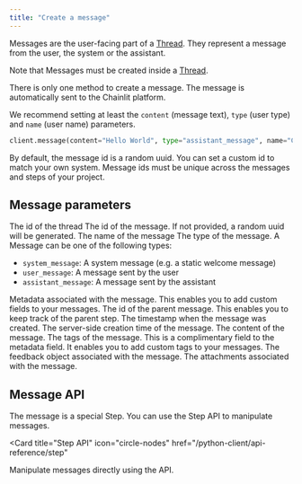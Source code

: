 ```yaml
---
title: "Create a message"
---
```


Messages are the user-facing part of a [Thread](/concepts/thread). They represent a message from the user, the system or the assistant.

Note that Messages must be created inside a [Thread](/usage/create-a-thread).

There is only one method to create a message. The message is automatically sent to the Chainlit platform.

We recommend setting at least the `content` (message text), `type` (user type) and `name` (user name) parameters.

```python
client.message(content="Hello World", type="assistant_message", name="Chatbot")
```

By default, the message id is a random uuid. You can set a custom id to match your own system. Message ids must be unique across the messages and steps of your project.

## Message parameters

<ParamField path="thread_id" type="string" required>
  The id of the thread
</ParamField>

<ParamField path="id" type="string">
  The id of the message. If not provided, a random uuid will be generated.
</ParamField>

<ParamField path="name" type="string">
  The name of the message
</ParamField>

<ParamField path="type" type="MessageStepType" default="undefined">
  The type of the message. A Message can be one of the following types:

- `system_message`: A system message (e.g. a static welcome message)
- `user_message`: A message sent by the user
- `assistant_message`: A message sent by the assistant

</ParamField>

<ParamField path="metadata" type="dict" default="{}">
  Metadata associated with the message. This enables you to add custom fields to
  your messages.
</ParamField>

<ParamField path="parent_id" type="string">
  The id of the parent message. This enables you to keep track of the parent
  step.
</ParamField>

<ParamField path="timestamp" type="string">
  The timestamp when the message was created.
</ParamField>

<ParamField path="created_at" type="string">
  The server-side creation time of the message.
</ParamField>

<ParamField path="content" type="string">
  The content of the message.
</ParamField>

<ParamField path="tags" type="List[str]" default="[]">
  The tags of the message. This is a complimentary field to the metadata field.
  It enables you to add custom tags to your messages.
</ParamField>

<ParamField path="feedback" type="Feedback">
  The feedback object associated with the message.
</ParamField>

<ParamField path="attachments" type="List[Attachment]" default="[]">
  The attachments associated with the message.
</ParamField>

## Message API

The message is a special Step. You can use the Step API to manipulate messages.

<Card
  title="Step API"
  icon="circle-nodes"
  href="/python-client/api-reference/step"
>
  Manipulate messages directly using the API.
</Card>